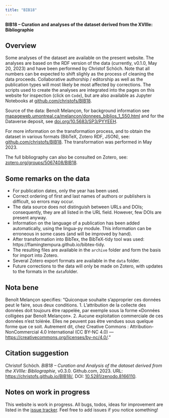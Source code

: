 ```yaml
---
title: "BIB18"
---
```


**BIB18 – Curation and analyses of the dataset derived from the XVIIIe: Bibliographie**


## Overview 

Some analyses of the dataset are available on the present website. The analyses are based on the RDF version of the data (currently, v0.1.0, May 20, 2023) and have been performed by Christof Schöch. Note that all numbers can be expected to shift slighly as the process of cleaning the data proceeds. Collaborative authorship / editorship as well as the publication types will most likely be most affected by corrections. The scripts used to create the analyses are integrated into the pages on this website for inspection (click on `Code`), but are also available as Jupyter Notebooks at [github.com/christofs/BIB18](https://github.com/christofs/BIB18).

Source of the data: Benoît Melançon, for background information see [mapageweb.umontreal.ca/melancon/donnees_biblios_1_550.html](http://mapageweb.umontreal.ca/melancon/donnees_biblios_1_550.html) and for the Dataverse deposit, see [doi.org/10.5683/SP3/PYYEEH](https://doi.org/10.5683/SP3/PYYEEH). 

For more information on the transformation process, and to obtain the dataset in various formats (BibTeX, Zotero RDF, JSON), see: [github.com/christofs/BIB18](https://github.com/christofs/BIB18). The transformation was performed in May 2023. 

The full bibliography can also be consulted on Zotero, see: [zotero.org/groups/5067408/BIB18](https://www.zotero.org/groups/5067408/BIB18).


## Some remarks on the data

- For publication dates, only the year has been used.
- Correct ordering of first and last names of authors or publishers is difficult, so errors may occur. 
- The data source does not distinguish between URLs and DOIs; consequently, they are all listed in the URL field. However, few DOIs are present anyway.
- Information on the language of a publication has been added automatically, using the lingua-py module. This information can be erroneous in some cases (and will be improved by hand).
- After transformation into BibTex, the BibTeX-tidy tool was used: https://flamingtempura.github.io/bibtex-tidy.
- The resulting files are available in the `archive` folder and form the basis for import into Zotero. 
- Several Zotero export formats are available in the `data` folder.
- Future corrections to the data will only be made on Zotero, with updates to the formats in the `data`folder. 


## Nota bene

Benoît Melançon specifies: "Quiconque souhaite s’approprier ces données peut le faire, sous deux conditions. 1. L’attribution de la collecte des données doit toujours être rappelée, par exemple sous la forme «Données colligées par Benoît Melançon». 2. Aucune exploitation commerciale de ces données n’est tolérée. Elles ne peuvent pas être vendues sous quelque forme que ce soit. Autrement dit, chez Creative Commons : Attribution-NonCommercial 4.0 International (CC BY-NC 4.0) — [https://creativecommons.org/licenses/by-nc/4.0/](https://creativecommons.org/licenses/by-nc/4.0/)."

## Citation suggestion 

Christof Schöch. *BIB18 – Curation and Analysis of the dataset derived from the XVIIIe: Bibliographie*, v0.3.0. Github.com, 2023. URL: [https://christofs.github.io/BIB18/](https://christofs.github.io/BIB18/), DOI: [10.5281/zenodo.8166110](https://doi.org/10.5281/zenodo.8166110). 

## Notes on work in progress 

This website is work in progress. All bugs, todos, ideas for improvement are listed in the [issue tracker](https://github.com/christofs/BIB18/issues). Feel free to add issues if you notice something! 

